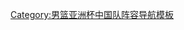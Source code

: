 {{National basketball squad
 | name      = 中国2009年亚洲篮球锦标赛参赛名单
 | bg        = red
 | fg        = yellow
 | country= 中国
 | comp link = 2009年亞洲籃球錦標賽
 | comp      = 2009年亞洲籃球錦標賽  - 亚军
 | p1        = |
 | p2        = |
 | p3        = |
 | p4        = [[胡雪峰]] 
 | p5        = [[刘炜]] 
 | p6        = [[张庆鹏]] 
 | p7        = [[王仕鹏]]
 | p8        = [[朱芳雨]] 
 | p9        = [[孙悦 (篮球运动员)|孙悦]] 
 | p10       = [[李晓旭]]
 | p11       = [[易建联]] 
 | p12       = [[王磊 (篮球运动员)|王磊]]
 | p13       = [[苏伟 (篮球运动员)|苏伟]] 
 | p14       = [[王治郅]]
 | p15       = [[杜锋]] 
 | coach     = [[郭士强]]
}}<noinclude>
{{collapsible option}}
[[Category:男篮亚洲杯中国队阵容导航模板]]
</noinclude>